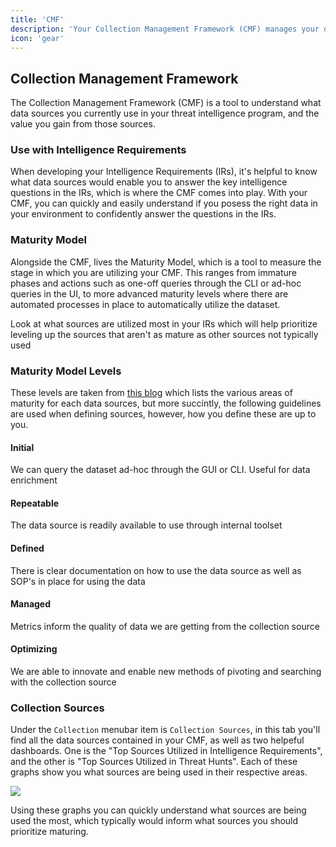 ```yaml
---
title: 'CMF'
description: 'Your Collection Management Framework (CMF) manages your data sources, and measures their maturity'
icon: 'gear'
---
```


## Collection Management Framework

The Collection Management Framework (CMF) is a tool to understand what data sources you currently use in your threat intelligence program, and the value you gain from those sources. 

### Use with Intelligence Requirements

When developing your Intelligence Requirements (IRs), it's helpful to know what data sources would enable you to answer the key intelligence questions in the IRs, which is where the CMF comes into play. With your CMF, you can quickly and easily understand if you posess the right data in your environment to confidently answer the questions in the IRs.

### Maturity Model

Alongside the CMF, lives the Maturity Model, which is a tool to measure the stage in which you are utilizing your CMF. This ranges from immature phases and actions such as one-off queries through the CLI or ad-hoc queries in the UI, to more advanced maturity levels where there are automated processes in place to automatically utilize the dataset.

<Tip>

Look at what sources are utilized most in your IRs which will help prioritize leveling up the sources that aren't as mature as other sources not typically used

</Tip>

### Maturity Model Levels

These levels are taken from [this blog](https://medium.com/@brianwarehime_79186/collection-maturity-model-framework-2d2b4631e3fc) which lists the various areas of maturity for each data sources, but more succintly, the following guidelines are used when defining sources, however, how you define these are up to you.

#### Initial

We can query the dataset ad-hoc through the GUI or CLI. Useful for data enrichment

#### Repeatable

The data source is readily available to use through internal toolset

#### Defined

There is clear documentation on how to use the data source as well as SOP's in place for using the data

#### Managed

Metrics inform the quality of data we are getting from the collection source

#### Optimizing

 We are able to innovate and enable new methods of pivoting and searching with the collection source

### Collection Sources

Under the `Collection` menubar item is `Collection Sources`, in this tab you'll find all the data sources contained in your CMF, as well as two helpeful dashboards. One is the "Top Sources Utilized in Intelligence Requirements", and the other is "Top Sources Utilized in Threat Hunts". Each of these graphs show you what sources are being used in their respective areas.

![](https://i.imgur.com/fhJnlcL.png)

Using these graphs you can quickly understand what sources are being used the most, which typically would inform what sources you should prioritize maturing. 



